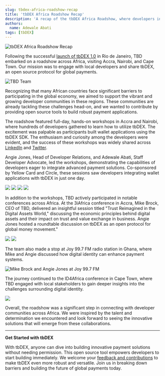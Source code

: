 ```yaml
---
slug: tbdex-africa-roadshow-recap
title: 'tbDEX Africa Roadshow Recap'
description: 'A recap of the tbDEX Africa Roadshow, where developers in Ghana and Kenya learned how to build payment applications with tbDEX'
authors:
  name: Adewale Abati
tags: [tbDEX]
---
```


<head>
  <meta property="og:title" content="tbDEX Africa Roadshow Recap" />
  <meta property="og:type" content="website" />
  <meta property="og:url" content='https://developer.tbd.website/blog/tbdex-africa-roadshow-recap' />
  <meta name="og:description" content="A recap of the tbDEX Africa Roadshow, where developers in Ghana and Kenya learned how to build payment applications with tbDEX" />
  <meta property="og:image" content="https://developer.tbd.website/assets/images/roadshow-group-2a17a2962abdcc9933a5cace9e348627.jpg" />

  <meta name="twitter:card" content="summary_large_image" />
  <meta property="twitter:domain" content="developer.tbd.website" />
  <meta name="twitter:site" content="@tbdevs" />
  <meta name="twitter:title" content="tbDEX Africa Roadshow Recap" />
  <meta property="twitter:url" content='https://developer.tbd.website/blog/tbdex-africa-roadshow-recap' />
  <meta name="twitter:description" content="A recap of the tbDEX Africa Roadshow, where developers in Ghana and Kenya learned how to build payment applications with tbDEX" />
  <meta name="twitter:image" content="https://developer.tbd.website/assets/images/roadshow-group-2a17a2962abdcc9933a5cace9e348627.jpg" />

  <link rel="apple-touch-icon" href="https://developer.tbd.website/img/tbd-fav-icon-main.png" />
</head>



![tbDEX Africa Roadshow Recap](/img/roadshow-group.jpg)


Following the successful [launch of tbDEX 1.0](/blog/tbdex-v1) in Rio de Janeiro, TBD embarked on a roadshow across Africa, visiting Accra, Nairobi, and Cape Town. 
Our mission was to engage with local developers and share tbDEX, an open source protocol for global payments.

<!--truncate-->

![TBD Team](/img/roadshow-tbd-team.jpg)

Recognizing that many African countries face significant barriers to participating in the global economy, we aimed to support the vibrant and growing developer communities in these regions. 
These communities are already tackling these challenges head-on, and we wanted to contribute by providing open source tools to build robust payment applications.

The roadshow featured full-day, hands-on workshops in Accra and Nairobi, where hundreds of developers gathered to learn how to utilize tbDEX. 
The excitement was palpable as participants built wallet applications using the tbDEX SDK. 
The enthusiasm and curiosity among the developers were evident, and the success of these workshops was widely shared across [LinkedIn](https://www.linkedin.com/feed/update/urn:li:activity:7199777112713486337/?updateEntityUrn=urn%3Ali%3Afs_feedUpdate%3A%28V2%2Curn%3Ali%3Aactivity%3A7199777112713486337%29) and [Twitter](https://x.com/yellowcard_app/status/1795385010117386749).

<div className="grid grid-cols-1 desktop:grid-cols-2 gap-4 pt-6">
  <TweetEmbed tweetId="1794038435218387164" />
  <TweetEmbed tweetId="1794018057012072690" />
</div>

Angie Jones, Head of Developer Relations, and Adewale Abati, Staff Developer Advocate, led the workshops, demonstrating the capabilities of developers eager to integrate advanced payment solutions. 
Co-sponsored by Yellow Card and Circle, these sessions saw developers integrating wallet applications with tbDEX in just one day.

<div className="grid grid-cols-1 desktop:grid-cols-2 gap-4 pt-6">
  <img src="/img/roadshow-angie-teaching.jpg"/>
  <img src="/img/roadshow-ace-teaching.jpg"/>
  <img src="/img/roadshow-attendees-2.jpg"/>
  <img src="/img/roadshow-attendees.jpg"/>
</div>

In addition to the workshops, TBD actively participated in notable conferences across Africa. 
At the 3iAfrica conference in Accra, Mike Brock, CEO of TBD, delivered an insightful session titled "Trust Reimagined in the Digital Assets World," discussing the economic principles behind digital assets and their impact on trust and value exchange in business. 
Angie Jones hosted a roundtable discussion on tbDEX as an open protocol for global money movement."

<div className="grid grid-cols-1 desktop:grid-cols-2 gap-4 pt-6">
  <img src="/img/roadshow-mike-stage.jpg"/>
  <img src="/img/roadshow-roundtable.jpg"/>
</div>

The team also made a stop at Joy 99.7 FM radio station in Ghana, where Mike and Angie discussed how digital identity can enhance payment systems.

![Mike Brock and Angie Jones at Joy 99.7 FM](/img/roadshow-joy997fm.jpg)


The journey continued to the ID4Africa conference in Cape Town, where TBD engaged with local stakeholders to gain deeper insights into the challenges surrounding digital identity.

![](/img/roadshow-id4africa.jpg)

Overall, the roadshow was a significant step in connecting with developer communities across Africa. 
We were inspired by the talent and determination we encountered and look forward to seeing the innovative solutions that will emerge from these collaborations.

----

**Get Started with tbDEX**

With tbDEX, anyone can dive into building innovative payment solutions without needing permission. 
This open source tool empowers developers to start building immediately. 
We welcome your [feedback and contributions](https://github.com/TBD54566975/tbdex) to make tbDEX even more robust and versatile. 
Join us in breaking down barriers and building the future of global payments today.
